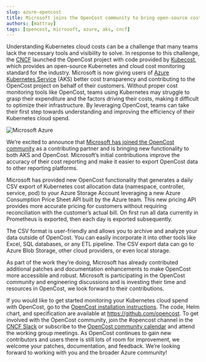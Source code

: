 ```yaml
---
slug: azure-opencost
title: Microsoft joins the OpenCost community to bring open-source cost monitoring to AKS customers
authors: [mattray]
tags: [opencost, microsoft, azure, aks, cncf]
---
```


Understanding Kubernetes cloud costs can be a challenge that many teams lack the necessary tools and visibility to solve. In response to this challenge, the [CNCF](https://www.cncf.io/) launched the OpenCost project with code provided by [Kubecost](https://www.kubecost.com/), which provides an open-source Kubernetes and cloud cost monitoring standard for the industry. Microsoft is now giving users of [Azure Kubernetes Service](https://azure.microsoft.com/en-au/products/kubernetes-service/) (AKS) better cost transparency and contributing to the OpenCost project on behalf of their customers. Without proper cost monitoring tools like OpenCost, teams using Kubernetes may struggle to grasp their expenditure and the factors driving their costs, making it difficult to optimize their infrastructure. By leveraging OpenCost, teams can take their first step towards understanding and improving the efficiency of their Kubernetes cloud spend.

![Microsoft Azure](./img/azure.png)

We’re excited to announce that [Microsoft has joined the OpenCost community](http://aka.ms/aks/OpenCost-AKS) as a contributing partner and is bringing new functionality to both AKS and OpenCost. Microsoft’s initial contributions improve the accuracy of their cost reporting and make it easier to export OpenCost data to other reporting platforms.

<!--truncate-->

Microsoft has provided new OpenCost functionality that generates a daily CSV export of Kubernetes cost allocation data (namespace, controller, service, pod) to your Azure Storage Account leveraging a new Azure Consumption Price Sheet API built by the Azure team. This new pricing API provides more accurate pricing for customers without requiring reconciliation with the customer’s actual bill. On first run all data currently in Prometheus is exported, then each day is exported subsequently.

The CSV format is user-friendly and allows you to archive and analyze your data outside of OpenCost. You can easily incorporate it into other tools like Excel, SQL databases, or any ETL pipeline. The CSV export data can go to Azure Blob Storage, other cloud providers, or even local storage.

As part of the work they’re doing, Microsoft has already contributed additional patches and documentation enhancements to make OpenCost more accessible and robust. Microsoft is participating in the OpenCost community and engineering discussions and is investing their time and resources in OpenCost, we look forward to their contributions.

If you would like to get started monitoring your Kubernetes cloud spend with OpenCost, go to the [OpenCost installation instructions](https://www.opencost.io/docs/install). The code, Helm chart, and specification are available at <https://github.com/opencost>. To get involved with the OpenCost community, join the #opencost channel in the [CNCF Slack](https://slack.cncf.io/) or subscribe to the [OpenCost community calendar](https://bit.ly/opencost-calendar) and attend the working group meetings. As OpenCost continues to gain new contributors and users there is still lots of room for improvement, we welcome your patches, documentation, and feedback. We’re looking forward to working with you and the broader Azure community!
